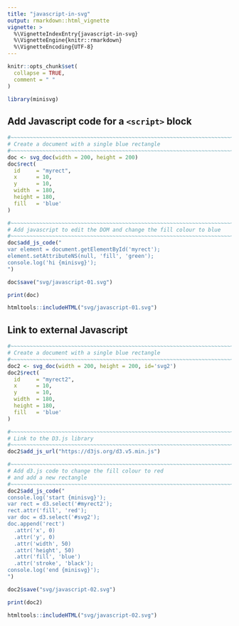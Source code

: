 ```yaml
---
title: "javascript-in-svg"
output: rmarkdown::html_vignette
vignette: >
  %\VignetteIndexEntry{javascript-in-svg}
  %\VignetteEngine{knitr::rmarkdown}
  %\VignetteEncoding{UTF-8}
---
```


```r
knitr::opts_chunk$set(
  collapse = TRUE,
  comment = " "
)
```

```r
library(minisvg)
```

## Add Javascript code for a `<script>` block

```r
#~~~~~~~~~~~~~~~~~~~~~~~~~~~~~~~~~~~~~~~~~~~~~~~~~~~~~~~~~~~~~~~~~~~~~~~~~~~~~
# Create a document with a single blue rectangle
#~~~~~~~~~~~~~~~~~~~~~~~~~~~~~~~~~~~~~~~~~~~~~~~~~~~~~~~~~~~~~~~~~~~~~~~~~~~~~
doc <- svg_doc(width = 200, height = 200)
doc$rect(
  id     = "myrect", 
  x      = 10, 
  y      = 10, 
  width  = 180, 
  height = 180, 
  fill   = 'blue'
)

#~~~~~~~~~~~~~~~~~~~~~~~~~~~~~~~~~~~~~~~~~~~~~~~~~~~~~~~~~~~~~~~~~~~~~~~~~~~~~
# Add javascript to edit the DOM and change the fill colour to blue
#~~~~~~~~~~~~~~~~~~~~~~~~~~~~~~~~~~~~~~~~~~~~~~~~~~~~~~~~~~~~~~~~~~~~~~~~~~~~~
doc$add_js_code("
var element = document.getElementById('myrect');
element.setAttributeNS(null, 'fill', 'green');
console.log('hi {minisvg}');
")

doc$save("svg/javascript-01.svg")
```

```r
print(doc)
```


```r
htmltools::includeHTML("svg/javascript-01.svg")
```



## Link to external Javascript

```r
#~~~~~~~~~~~~~~~~~~~~~~~~~~~~~~~~~~~~~~~~~~~~~~~~~~~~~~~~~~~~~~~~~~~~~~~~~~~~~
# Create a document with a single blue rectangle
#~~~~~~~~~~~~~~~~~~~~~~~~~~~~~~~~~~~~~~~~~~~~~~~~~~~~~~~~~~~~~~~~~~~~~~~~~~~~~
doc2 <- svg_doc(width = 200, height = 200, id='svg2')
doc2$rect(
  id     = "myrect2", 
  x      = 10, 
  y      = 10, 
  width  = 180, 
  height = 180, 
  fill   = 'blue'
)

#~~~~~~~~~~~~~~~~~~~~~~~~~~~~~~~~~~~~~~~~~~~~~~~~~~~~~~~~~~~~~~~~~~~~~~~~~~~~~
# Link to the D3.js library
#~~~~~~~~~~~~~~~~~~~~~~~~~~~~~~~~~~~~~~~~~~~~~~~~~~~~~~~~~~~~~~~~~~~~~~~~~~~~~
doc2$add_js_url("https://d3js.org/d3.v5.min.js")

#~~~~~~~~~~~~~~~~~~~~~~~~~~~~~~~~~~~~~~~~~~~~~~~~~~~~~~~~~~~~~~~~~~~~~~~~~~~~~
# Add d3.js code to change the fill colour to red 
# and add a new rectangle
#~~~~~~~~~~~~~~~~~~~~~~~~~~~~~~~~~~~~~~~~~~~~~~~~~~~~~~~~~~~~~~~~~~~~~~~~~~~~~
doc2$add_js_code("
console.log('start {minisvg}');
var rect = d3.select('#myrect2');
rect.attr('fill', 'red');
var doc = d3.select('#svg2');
doc.append('rect')
  .attr('x', 0)
  .attr('y', 0)
  .attr('width', 50)
  .attr('height', 50)
  .attr('fill', 'blue')
  .attr('stroke', 'black');
console.log('end {minisvg}');
")

doc2$save("svg/javascript-02.svg")
```

```r
print(doc2)
```


```r
htmltools::includeHTML("svg/javascript-02.svg")
```


